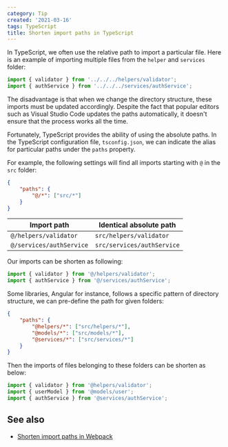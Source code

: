 ```yaml
---
category: Tip
created: '2021-03-16'
tags: TypeScript
title: Shorten import paths in TypeScript
---
```


In TypeScript, we often use the relative path to import a particular file. Here is an example of importing multiple files from the `helper` and `services` folder:

```js
import { validator } from '../../../helpers/validator';
import { authService } from '../../../services/authService';
```

The disadvantage is that when we change the directory structure, these imports must be updated accordingly. Despite the fact that popular editors such as Visual Studio Code updates the paths automatically, it doesn't ensure that the process works all the time.

Fortunately, TypeScript provides the ability of using the absolute paths. In the TypeScript configuration file, `tsconfig.json`, we can indicate the alias for particular paths under the `paths` property.

For example, the following settings will find all imports starting with `@` in the `src` folder:

```json
{
    "paths": {
        "@/*": ["src/*"]
    }
}
```

| Import path              | Identical absolute path    |
| ------------------------ | -------------------------- |
| `@/helpers/validator`    | `src/helpers/validator`    |
| `@/services/authService` | `src/services/authService` |

Our imports can be shorten as following:

```js
import { validator } from '@/helpers/validator';
import { authService } from '@/services/authService';
```

Some libraries, Angular for instance, follows a specific pattern of directory structure, we can pre-define the path for given folders:

```json
{
    "paths": {
        "@helpers/*": ["src/helpers/*"],
        "@models/*": ["src/models/*"],
        "@services/*": ["src/services/*"]
    }
}
```

Then the imports of files belonging to these folders can be shorten as below:

```js
import { validator } from '@helpers/validator';
import { userModel } from '@models/user';
import { authService } from '@services/authService';
```

## See also

-   [Shorten import paths in Webpack](https://phuoc.ng/collection/tips/shorten-import-paths-in-webpack/)
